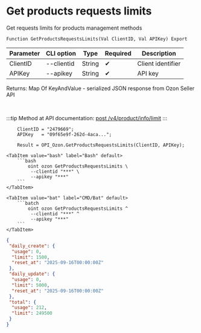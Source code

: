 ﻿---
sidebar_position: 5
description: Get products requests limits and other functions to work with Ozon in the Open Integration Package, a free open-source integration library for 1C:Enterprise 8, OneScript and CLI
keywords: [1C, 1С, 1С:Enterprise, 1С:Enterprise 8.3, API, Integration, Services, Exchange, OneScript, CLI, Ozon]
---


# Get products requests limits
 Get requests limits for products management methods



`Function GetProductsRequestsLimits(Val ClientID, Val APIKey) Export`

  | Parameter | CLI option | Type | Required | Description |
  |-|-|-|-|-|
  | ClientID | --clientid | String | &#x2714; | Client identifier |
  | APIKey | --apikey | String | &#x2714; | API key |

  
  Returns:  Map Of KeyAndValue - serialized JSON response from Ozon Seller API

<br/>

:::tip
Method at API documentation: [post /v4/product/info/limit](https://docs.ozon.ru/api/seller/#operation/ProductAPI_GetUploadQuota)
:::
<br/>



```bsl title="1C:Enterprise/OneScript code example"
    ClientID = "2479669";
    APIKey   = "09f65e9f-262d-4aca...";

    Result = OPI_Ozon.GetProductsRequestsLimits(ClientID, APIKey);
```
 

 <Tabs>
  
    <TabItem value="bash" label="Bash" default>
        ```bash
            oint ozon GetProductsRequestsLimits \
             --clientid "***" \
             --apikey "***"
        ```
    </TabItem>
  
    <TabItem value="bat" label="CMD/Bat" default>
        ```batch
            oint ozon GetProductsRequestsLimits ^
             --clientid "***" ^
             --apikey "***"
        ```
    </TabItem>
</Tabs>


```json title="Result"
{
 "daily_create": {
  "usage": 0,
  "limit": 1500,
  "reset_at": "2025-09-16T00:00:00Z"
 },
 "daily_update": {
  "usage": 0,
  "limit": 5000,
  "reset_at": "2025-09-16T00:00:00Z"
 },
 "total": {
  "usage": 212,
  "limit": 249500
 }
}
```
